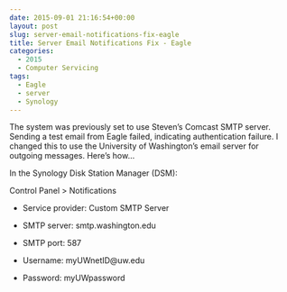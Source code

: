 ```yaml
---
date: 2015-09-01 21:16:54+00:00
layout: post
slug: server-email-notifications-fix-eagle
title: Server Email Notifications Fix - Eagle
categories:
  - 2015
  - Computer Servicing
tags:
  - Eagle
  - server
  - Synology
---
```


The system was previously set to use Steven’s Comcast SMTP server. Sending a test email from Eagle failed, indicating authentication failure. I changed this to use the University of Washington’s email server for outgoing messages. Here’s how…

In the Synology Disk Station Manager (DSM):

Control Panel > Notifications




    
  * Service provider: Custom SMTP Server

    
  * SMTP server: smtp.washington.edu

    
  * SMTP port: 587

    
  * Username: myUWnetID@uw.edu

    
  * Password: myUWpassword


